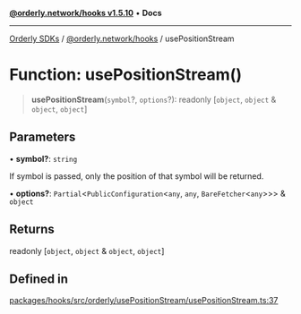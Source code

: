[**@orderly.network/hooks v1.5.10**](/sdks/tech-doc/@orderly.network/hooks/README) • **Docs**

***

[Orderly SDKs](/sdks/tech-doc/packages) / [@orderly.network/hooks](/sdks/tech-doc/@orderly.network/hooks/README) / usePositionStream

# Function: usePositionStream()

> **usePositionStream**(`symbol`?, `options`?): readonly [`object`, `object` & `object`, `object`]

## Parameters

• **symbol?**: `string`

If symbol is passed, only the position of that symbol will be returned.

• **options?**: `Partial`\<`PublicConfiguration`\<`any`, `any`, `BareFetcher`\<`any`\>\>\> & `object`

## Returns

readonly [`object`, `object` & `object`, `object`]

## Defined in

[packages/hooks/src/orderly/usePositionStream/usePositionStream.ts:37](https://github.com/OrderlyNetwork/js-sdk/blob/554ae704783e3b83c40bb234a899e8f02987d9b6/packages/hooks/src/orderly/usePositionStream/usePositionStream.ts#L37)
